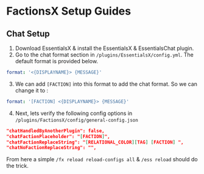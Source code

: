 # FactionsX Setup Guides


## Chat Setup
1. Download EssentialsX & install the EssentialsX & EssentialsChat plugin.
2. Go to the chat format section in `/plugins/EssentialsX/config.yml`.
The default format is provided below.
```yaml
format: '<{DISPLAYNAME}> {MESSAGE}'
```
3. We can add `[FACTION]` into this format to add the chat format.
So we can change it to :
```yaml
format: '[FACTION] <{DISPLAYNAME}> {MESSAGE}'
```
4. Next, lets verify the following config options in `/plugins/FactionsX/config/general-config.json`
```json
"chatHandledByAnotherPlugin": false,
"chatFactionPlaceholder": "[FACTION]",
"chatFactionReplaceString": "[RELATIONAL_COLOR][TAG] [FACTION] ",
"chatNoFactionReplaceString": "",
```
From here a simple `/fx reload reload-configs all` & `/ess reload` should do the trick.